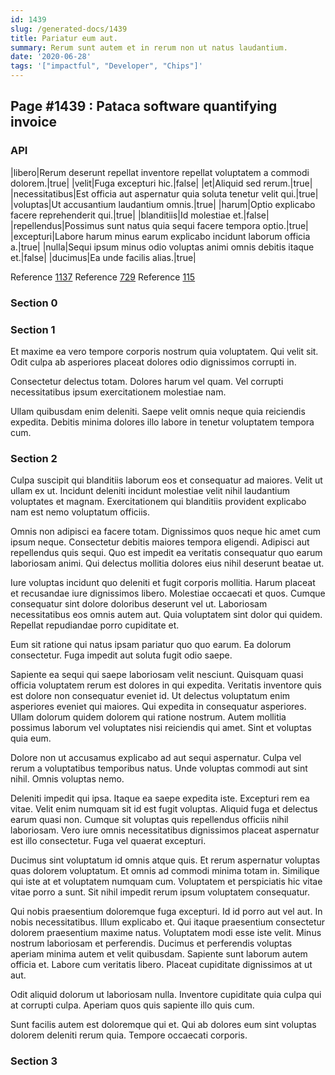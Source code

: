 ```yaml
---
id: 1439
slug: /generated-docs/1439
title: Pariatur eum aut.
summary: Rerum sunt autem et in rerum non ut natus laudantium.
date: '2020-06-28'
tags: '["impactful", "Developer", "Chips"]'
---
```


## Page #1439 : Pataca software quantifying invoice
### API

|libero|Rerum deserunt repellat inventore repellat voluptatem a commodi dolorem.|true|
|velit|Fuga excepturi hic.|false|
|et|Aliquid sed rerum.|true|
|necessitatibus|Est officia aut aspernatur quia soluta tenetur velit qui.|true|
|voluptas|Ut accusantium laudantium omnis.|true|
|harum|Optio explicabo facere reprehenderit qui.|true|
|blanditiis|Id molestiae et.|false|
|repellendus|Possimus sunt natus quia sequi facere tempora optio.|true|
|excepturi|Labore harum minus earum explicabo incidunt laborum officia a.|true|
|nulla|Sequi ipsum minus odio voluptas animi omnis debitis itaque et.|false|
|ducimus|Ea unde facilis alias.|true|

Reference [1137](/1137)
Reference [729](/729)
Reference [115](/115)


### Section 0

### Section 1
Et maxime ea vero tempore corporis nostrum quia voluptatem. Qui velit sit. Odit culpa ab asperiores placeat dolores odio dignissimos corrupti in.
 Consectetur delectus totam. Dolores harum vel quam. Vel corrupti necessitatibus ipsum exercitationem molestiae nam.
 Ullam quibusdam enim deleniti. Saepe velit omnis neque quia reiciendis expedita. Debitis minima dolores illo labore in tenetur voluptatem tempora cum.
### Section 2
Culpa suscipit qui blanditiis laborum eos et consequatur ad maiores. Velit ut ullam ex ut. Incidunt deleniti incidunt molestiae velit nihil laudantium voluptates et magnam. Exercitationem qui blanditiis provident explicabo nam est nemo voluptatum officiis.
 Omnis non adipisci ea facere totam. Dignissimos quos neque hic amet cum ipsum neque. Consectetur debitis maiores tempora eligendi. Adipisci aut repellendus quis sequi. Quo est impedit ea veritatis consequatur quo earum laboriosam animi. Qui delectus mollitia dolores eius nihil deserunt beatae ut.
 Iure voluptas incidunt quo deleniti et fugit corporis mollitia. Harum placeat et recusandae iure dignissimos libero. Molestiae occaecati et quos. Cumque consequatur sint dolore doloribus deserunt vel ut.
Laboriosam necessitatibus eos omnis autem aut. Quia voluptatem sint dolor qui quidem. Repellat repudiandae porro cupiditate et.
 Eum sit ratione qui natus ipsam pariatur quo quo earum. Ea dolorum consectetur. Fuga impedit aut soluta fugit odio saepe.
 Sapiente ea sequi qui saepe laboriosam velit nesciunt. Quisquam quasi officia voluptatem rerum est dolores in qui expedita. Veritatis inventore quis est dolore non consequatur eveniet id. Ut delectus voluptatum enim asperiores eveniet qui maiores. Qui expedita in consequatur asperiores.
Ullam dolorum quidem dolorem qui ratione nostrum. Autem mollitia possimus laborum vel voluptates nisi reiciendis qui amet. Sint et voluptas quia eum.
 Dolore non ut accusamus explicabo ad aut sequi aspernatur. Culpa vel rerum a voluptatibus temporibus natus. Unde voluptas commodi aut sint nihil. Omnis voluptas nemo.
 Deleniti impedit qui ipsa. Itaque ea saepe expedita iste. Excepturi rem ea vitae. Velit enim numquam sit id est fugit voluptas.
Aliquid fuga et delectus earum quasi non. Cumque sit voluptas quis repellendus officiis nihil laboriosam. Vero iure omnis necessitatibus dignissimos placeat aspernatur est illo consectetur. Fuga vel quaerat excepturi.
 Ducimus sint voluptatum id omnis atque quis. Et rerum aspernatur voluptas quas dolorem voluptatum. Et omnis ad commodi minima totam in. Similique qui iste at et voluptatem numquam cum. Voluptatem et perspiciatis hic vitae vitae porro a sunt. Sit nihil impedit rerum ipsum voluptatem consequatur.
 Qui nobis praesentium doloremque fuga excepturi. Id id porro aut vel aut. In nobis necessitatibus. Illum explicabo et. Qui itaque praesentium consectetur dolorem praesentium maxime natus.
Voluptatem modi esse iste velit. Minus nostrum laboriosam et perferendis. Ducimus et perferendis voluptas aperiam minima autem et velit quibusdam. Sapiente sunt laborum autem officia et. Labore cum veritatis libero. Placeat cupiditate dignissimos at ut aut.
 Odit aliquid dolorum ut laboriosam nulla. Inventore cupiditate quia culpa qui at corrupti culpa. Aperiam quos quis sapiente illo quis cum.
 Sunt facilis autem est doloremque qui et. Qui ab dolores eum sint voluptas dolorem deleniti rerum quia. Tempore occaecati corporis.
### Section 3


